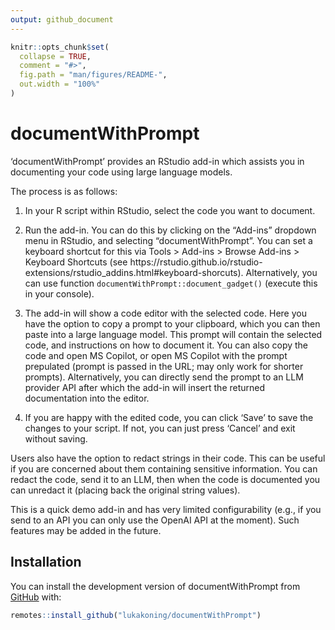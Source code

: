```yaml
---
output: github_document
---
```


<!-- README.md is generated from README.Rmd. Please edit that file -->

```r
knitr::opts_chunk$set(
  collapse = TRUE,
  comment = "#>",
  fig.path = "man/figures/README-",
  out.width = "100%"
)
```

# documentWithPrompt

<!-- badges: start -->
<!-- badges: end -->

'documentWithPrompt' provides an RStudio add-in which assists you in 
documenting your code using large language models.

The process is as follows:

1) In your R script within RStudio, select the code you want to document.

2) Run the add-in. You can do this by clicking on the "Add-ins" dropdown menu in RStudio, and selecting "documentWithPrompt".
You can set a keyboard shortcut for this via Tools > Add-ins > Browse Add-ins > Keyboard Shortcuts 
(see https://rstudio.github.io/rstudio-extensions/rstudio_addins.html#keyboard-shorcuts). Alternatively,
you can use function `documentWithPrompt::document_gadget()` (execute this in your console).

3) The add-in will show a code editor with the selected code. Here you have the option
to copy a prompt to your clipboard, which you can then paste into a large language model.
This prompt will contain the selected code, and instructions on how to document it.
You can also copy the code and open MS Copilot, or open MS Copilot with the prompt
prepulated (prompt is passed in the URL; may only work for shorter prompts). Alternatively,
you can directly send the prompt to an LLM provider API after which the add-in will
insert the returned documentation into the editor.

4) If you are happy with the edited code, you can click 'Save' to save the changes to your script.
If not, you can just press 'Cancel' and exit without saving.

Users also have the option to redact strings in their code. This can be useful
if you are concerned about them containing sensitive information. You can redact
the code, send it to an LLM, then when the code is documented you can unredact it
(placing back the original string values).

This is a quick demo add-in and has very limited configurability (e.g., if you
send to an API you can only use the OpenAI API at the moment). Such features may
be added in the future.


## Installation

You can install the development version of documentWithPrompt from [GitHub](https://github.com/) with:

``` r
remotes::install_github("lukakoning/documentWithPrompt")
```
